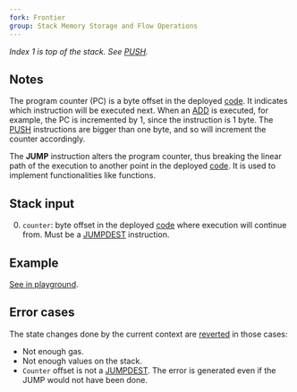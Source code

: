 ```yaml
---
fork: Frontier
group: Stack Memory Storage and Flow Operations
---
```


_Index 1 is top of the stack. See [PUSH](/#60)._

## Notes

The program counter (PC) is a byte offset in the deployed [code](/about#code). It indicates which instruction will be executed next. When an [ADD](/#01) is executed, for example, the PC is incremented by 1, since the instruction is 1 byte. The [PUSH](/#60) instructions are bigger than one byte, and so will increment the counter accordingly.

The **JUMP** instruction alters the program counter, thus breaking the linear path of the execution to another point in the deployed [code](/about#code). It is used to implement functionalities like functions.

## Stack input

0. `counter`: byte offset in the deployed [code](/about#code) where execution will continue from. Must be a [JUMPDEST](/#5B) instruction.

## Example

[See in playground](/playground?unit=Wei&codeType=Mnemonic&code='wWZjump%20overqinvalid%20and%20jusXgoYoqpushk4x0_%20%20%20x2%20%7Bprevious%20instruction%20occupies%202%20bytes%7DzINVALIDx3_DEST~4k1x5'~%20wOffseXz%5Cnx%20~w%2F%2F%20qYhZkzPUSH1%20_zJUMPZe%20Y%20tXt%20%01XYZ_kqwxz~_).

## Error cases

The state changes done by the current context are [reverted](#FD) in those cases:

- Not enough gas.
- Not enough values on the stack.
- `Counter` offset is not a [JUMPDEST](/#5B). The error is generated even if the JUMP would not have been done.
